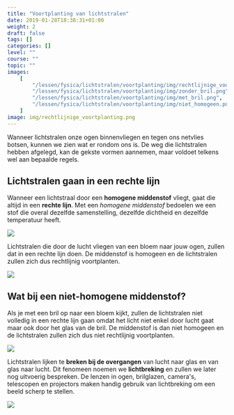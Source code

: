 ```yaml
---
title: "Voortplanting van lichtstralen"
date: 2019-01-28T18:38:31+01:00
weight: 2
draft: false
tags: []
categories: []
level: ""
course: ""
topic: ""
images:
    [
        "/lessen/fysica/lichtstralen/voortplanting/img/rechtlijnige_voortplanting.png",
        "/lessen/fysica/lichtstralen/voortplanting/img/zonder_bril.png",
        "/lessen/fysica/lichtstralen/voortplanting/img/met_bril.png",
        "/lessen/fysica/lichtstralen/voortplanting/img/niet_homogeen.png",
    ]
image: img/rechtlijnige_voortplanting.png
---
```


Wanneer lichtstralen onze ogen binnenvliegen en tegen ons netvlies botsen,
kunnen we zien wat er rondom ons is. De weg die lichtstralen hebben afgelegd,
kan de gekste vormen aannemen, maar voldoet telkens wel aan bepaalde regels.

## Lichtstralen gaan in een rechte lijn

Wanneer een lichtstraal door een **homogene middenstof** vliegt, gaat die
altijd in een **rechte lijn**. Met een _homogene middenstof_ bedoelen we een
stof die overal dezelfde samenstelling, dezelfde dichtheid en dezelfde
temperatuur heeft.

![](img/rechtlijnige_voortplanting.png)

Lichtstralen die door de lucht vliegen van een bloem naar jouw ogen, zullen dat
in een rechte lijn doen. De middenstof is homogeen en de lichtstralen zullen
zich dus rechtlijnig voortplanten.

![](img/zonder_bril.png)

## Wat bij een niet-homogene middenstof?

Als je met een bril op naar een bloem kijkt, zullen de lichtstralen niet
volledig in een rechte lijn gaan omdat het licht niet enkel door lucht gaat
maar ook door het glas van de bril. De middenstof is dan niet homogeen en de
lichtstralen zullen zich dus niet rechtlijnig voortplanten.

![](img/met_bril.png)

Lichtstralen lijken te **breken bij de overgangen** van lucht naar glas en van
glas naar lucht. Dit fenomeen noemen we **lichtbreking** en zullen we later nog
uitvoerig bespreken. De lenzen in ogen, brilglazen, camera's, telescopen en
projectors maken handig gebruik van lichtbreking om een beeld scherp te
stellen.

![](img/niet_homogeen.png)
